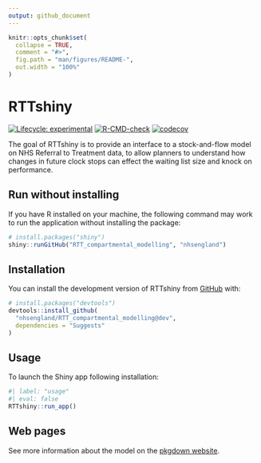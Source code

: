 ```yaml
---
output: github_document
---
```


<!-- README.md is generated from README.Rmd. Please edit that file -->

```r
knitr::opts_chunk$set(
  collapse = TRUE,
  comment = "#>",
  fig.path = "man/figures/README-",
  out.width = "100%"
)
```

# RTTshiny

<!-- badges: start -->
[![Lifecycle: experimental](https://img.shields.io/badge/lifecycle-experimental-orange.svg)](https://lifecycle.r-lib.org/articles/stages.html#experimental)
[![R-CMD-check](https://github.com/nhs-bnssg-analytics/RTT_compartmental_modelling/actions/workflows/R-CMD-check.yaml/badge.svg)](https://github.com/nhs-bnssg-analytics/RTT_compartmental_modelling/actions/workflows/R-CMD-check.yaml)
[![codecov](https://codecov.io/gh/nhs-bnssg-analytics/RTT_compartmental_modelling/graph/badge.svg?token=O2KBKLVUOD)](https://codecov.io/gh/nhs-bnssg-analytics/RTT_compartmental_modelling)
<!-- badges: end -->

The goal of RTTshiny is to provide an interface to a stock-and-flow model on NHS Referral to Treatment data, to allow planners to understand how changes in future clock stops can effect the waiting list size and knock on performance.

## Run without installing

If you have R installed on your machine, the following command may work to run the application without installing the package:

``` r
# install.packages("shiny")
shiny::runGitHub("RTT_compartmental_modelling", "nhsengland")
```

## Installation

You can install the development version of RTTshiny from [GitHub](https://github.com/) with:

``` r
# install.packages("devtools")
devtools::install_github(
  "nhsengland/RTT_compartmental_modelling@dev",
  dependencies = "Suggests"
)
```

## Usage

To launch the Shiny app following installation:

```r
#| label: "usage"
#| eval: false
RTTshiny::run_app()
```


## Web pages

See more information about the model on the [pkgdown website](https://nhs-bnssg-analytics.github.io/RTT_compartmental_modelling/).
